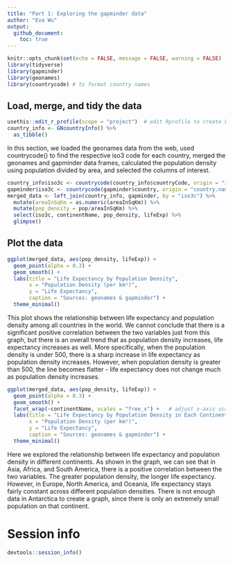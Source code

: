 ```yaml
---
title: "Part 1: Exploring the gapminder data"
author: "Eva Wu"
output: 
  github_document:
    toc: true
---
```


```r
knitr::opts_chunk$set(echo = FALSE, message = FALSE, warning = FALSE)
library(tidyverse)
library(gapminder)
library(geonames)
library(countrycode) # to format country names
```

## Load, merge, and tidy the data

```r
usethis::edit_r_profile(scope = "project")  # edit Rprofile to create key; scope saves it in the Rproj directory; only need to run once
country_info <- GNcountryInfo() %>%
  as_tibble()
```

In this section, we loaded the geonames data from the web, used countrycode() to find the respective iso3 code for each country, merged the geonames and gapminder data frames, calculated the population density using population divided by area, and selected the columns of interest.

```r
country_info$iso3c <- countrycode(country_info$countryCode, origin = "iso2c", destination = "iso3c", warn = FALSE)
gapminder$iso3c <- countrycode(gapminder$country, origin = "country.name", destination = "iso3c", warn = FALSE)
merged_data <- left_join(country_info, gapminder, by = "iso3c") %>%
  mutate(areaInSqKm = as.numeric(areaInSqKm)) %>%
  mutate(pop_density = pop/areaInSqKm) %>%
  select(iso3c, continentName, pop_density, lifeExp) %>%
  glimpse()
```

## Plot the data

```r
ggplot(merged_data, aes(pop_density, lifeExp)) +
  geom_point(alpha = 0.3) +
  geom_smooth() +
  labs(title = "Life Expectancy by Population Density", 
       x = "Population Density (per km²)", 
       y = "Life Expectancy", 
       caption = "Sources: geonames & gapminder") +
  theme_minimal()
```

This plot shows the relationship between life expectancy and population density among all countries in the world. We cannot conclude that there is a significant positive correlation between the two variables just from this graph, but there is an overall trend that as population density increases, life expectancy increases as well. More specifically, when the population density is under 500, there is a sharp increase in life expectancy as population density increases. However, when population density is greater than 500, the line becomes flatter - life expectancy does not change much as population density increases.

```r
ggplot(merged_data, aes(pop_density, lifeExp)) +
  geom_point(alpha = 0.3) +
  geom_smooth() +
  facet_wrap(~continentName, scales = "free_x") +   # adjust x-axis scaling
  labs(title = "Life Expectancy by Population Density in Each Continent", 
       x = "Population Density (per km²)", 
       y = "Life Expectancy", 
       caption = "Sources: geonames & gapminder") +
  theme_minimal()
```

Here we explored the relationship between life expectancy and population density in different continents. As shown in the graph, we can see that in Asia, Africa, and South America, there is a positive correlation between the two variables. The greater population density, the longer life expectancy. However, in Europe, North America, and Oceania, life expectancy stays fairly constant across different population densities. There is not enough data in Antarctica to create a graph, since there is only an extremely small population on that continent. 

# Session info

```r
devtools::session_info()
```